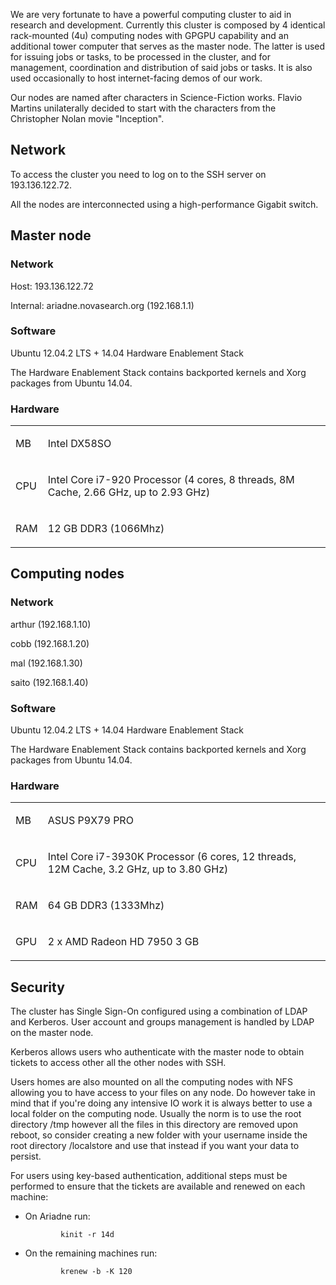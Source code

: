 We are very fortunate to have a powerful computing cluster to aid in research and development. Currently this cluster is composed by 4 identical rack-mounted (4u) computing nodes with GPGPU capability and an additional tower computer that serves as the master node. The latter is used for issuing jobs or tasks, to be processed in the cluster, and for management, coordination and distribution of said jobs or tasks. It is also used occasionally to host internet-facing demos of our work.

Our nodes are named after characters in Science-Fiction works. Flavio Martins unilaterally decided to start with the characters from the Christopher Nolan movie "Inception".

== Network ==

To access the cluster you need to log on to the SSH server on 193.136.122.72.

All the nodes are interconnected using a high-performance Gigabit switch.

== Master node ==

=== Network ===

Host: 193.136.122.72

Internal: ariadne.novasearch.org (192.168.1.1)

=== Software ===

Ubuntu 12.04.2 LTS + 14.04 Hardware Enablement Stack

The Hardware Enablement Stack contains backported kernels and Xorg packages from Ubuntu 14.04.

=== Hardware ===

{| class="wikitable"
| MB
| Intel DX58SO
|-
| CPU
| Intel Core i7-920 Processor (4 cores, 8 threads, 8M Cache, 2.66 GHz, up to 2.93 GHz)
|-
| RAM
| 12 GB DDR3 (1066Mhz)
|}

== Computing nodes ==

=== Network ===

arthur (192.168.1.10)

cobb (192.168.1.20)

mal (192.168.1.30)

saito (192.168.1.40)

=== Software ===

Ubuntu 12.04.2 LTS + 14.04 Hardware Enablement Stack

The Hardware Enablement Stack contains backported kernels and Xorg packages from Ubuntu 14.04.

=== Hardware ===

{| class="wikitable"
| MB
| ASUS P9X79 PRO
|-
| CPU
| Intel Core i7-3930K Processor (6 cores, 12 threads, 12M Cache, 3.2 GHz, up to 3.80 GHz)
|-
| RAM
| 64 GB DDR3 (1333Mhz)
|-
| GPU
| 2 x AMD Radeon HD 7950 3 GB
|}

== Security ==

The cluster has Single Sign-On configured using a combination of LDAP and Kerberos. User account and groups management is handled by LDAP on the master node.

Kerberos allows users who authenticate with the master node to obtain tickets to access other all the other nodes with SSH.

Users homes are also mounted on all the computing nodes with NFS allowing you to have access to your files on any node. Do however take in mind that if you're doing any intensive IO work it is always better to use a local folder on the computing node. Usually the norm is to use the root directory /tmp however all the files in this directory are removed upon reboot, so consider creating a new folder with your username inside the root directory /localstore and use that instead if you want your data to persist.

For users using key-based authentication, additional steps must be performed to ensure that the tickets are available and renewed on each machine:
* On Ariadne run:
:: <code>kinit -r 14d</code>
* On the remaining machines run:
:: <code>krenew -b -K 120</code>